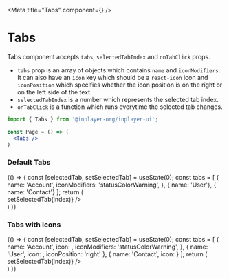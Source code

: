 
<Meta title="Tabs" component={<Tabs/>} />

# Tabs

Tabs component accepts `tabs`, `selectedTabIndex` and `onTabClick` props.

- `tabs` prop is an array of objects which contains `name` and `iconModifiers`. 
It can also have an `icon` key which should be a `react-icon` icon and `iconPosition` 
which specifies whether the icon position is on the right or on the left side of the text. <br/>
- `selectedTabIndex` is a number which represents the selected tab index. <br/>
- `onTabClick` is a function which runs everytime the selected tab changes. 

```jsx
import { Tabs } from '@inplayer-org/inplayer-ui';

const Page = () => (
  <Tabs />
)
```

### Default Tabs
<Preview withSource="open">
  <Story name="default">
    {() => {
        const [selectedTab, setSelectedTab] = useState(0);
        const tabs = [
            {
            name: 'Account',
            iconModifiers: 'statusColorWarning',
            },
            { name: 'User'},
            { name: 'Contact'}
        ];
        return (
            <div style={{width: '90%'}}>
                <Tabs
                    tabs={tabs}
                    selectedTabIndex={selectedTab}
                    onTabClick={(index) => setSelectedTab(index)}
                />
            </div>
        )
    }}
  </Story>
</Preview>

### Tabs with icons
<Preview withSource="open">
  <Story name="icons">
    {() => {
        const [selectedTab, setSelectedTab] = useState(0);
        const tabs = [
            {
            name: 'Account',
            icon: <FaUserCircle />,
            iconModifiers: 'statusColorWarning',
            },
            { name: 'User', icon: <FaUserAlt />, iconPosition: 'right' },
            { name: 'Contact', icon: <MdPermContactCalendar /> }
        ];
        return (
            <div style={{width: '90%'}}>
                <Tabs
                    tabs={tabs}
                    selectedTabIndex={selectedTab}
                    onTabClick={(index) => setSelectedTab(index)}
                />
            </div>
        )
    }}
  </Story>
</Preview>

